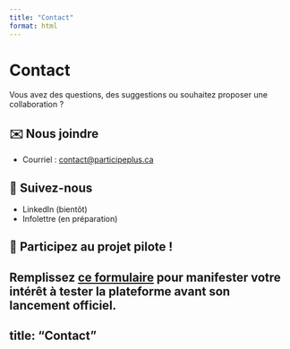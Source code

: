 ```yaml
---
title: "Contact"
format: html
---
```


# Contact

Vous avez des questions, des suggestions ou souhaitez proposer une collaboration ?

## ✉️ Nous joindre
- Courriel : [contact@participeplus.ca](mailto:contact@participeplus.ca)

## 📲 Suivez-nous
- LinkedIn (bientôt)  
- Infolettre (en préparation)

## 📆 Participez au projet pilote !
Remplissez [ce formulaire](https://tally.so) pour manifester votre intérêt à tester la plateforme avant son lancement officiel.
---
title: "Contact"
---
